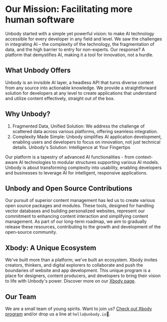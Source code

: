 
# Our Mission: Facilitating more human software

Unbody started with a simple yet powerful vision: to make AI technology accessible for every developer in any field and level. We saw the challenges in integrating AI – the complexity of the technology, the fragmentation of data, and the high barrier to entry for non-experts. Our response? A platform that demystifies AI, making it a tool for innovation, not a hurdle.

## What Unbody Offers
Unbody is an invisible AI layer, a headless API that turns diverse content from any source into actionable knowledge. We provide a straightforward solution for developers at any level to create applications that understand and utilize content effectively, straight out of the box.

## Why Unbody?
1. Fragmented Data, Unified Solution: We address the challenge of scattered data across various platforms, offering seamless integration.
2. Complexity Made Simple: Unbody simplifies AI application development, enabling users and developers to focus on innovation, not just technical details.
Unbody's Solution: Intelligence at Your Fingertips

Our platform is a tapestry of advanced AI functionalities - from context-aware AI technologies to modular structures supporting various AI models. Unbody is about transforming complexity into usability, enabling developers and businesses to leverage AI for intelligent, responsive applications.

## Unbody and Open Source Contributions

Our pursuit of superior content management has led us to create various open source packages and modules. These tools, designed for handling vector databases and building personalized websites, represent our commitment to enhancing content interaction and simplifying content management. As part of our long-term roadmap, we aim to gradually release these resources, contributing to the growth and development of the open-source community.

## Xbody: A Unique Ecosystem
We've built more than a platform; we've built an ecosystem. Xbody invites creators, thinkers, and digital explorers to collaborate and push the boundaries of website and app development. This unique program is a place for designers, content producers, and developers to bring their vision to life with Unbody's power. Discover more on our [Xbody page](/xbody).

## Our Team
We are a small team of young spirits. Want to join us? [Check out Xbody program](/xbody) and/or drop us a line at `hello@unbody.io`👋.
<div className={"grid"}>
    <TeamMemberCard name="Amir Houieh"
                    title="Founder & CEO"
                    image="/images/authors/amir.jpg"
                    links={[
                        {name: "LinkedIn", href: "https://www.linkedin.com/in/amir-houieh"},
                        {name: "Twitter", href: "https://twitter.com/amirhouieh"},
                        {name: "GitHub", href: "https://github.com/amirhouieh"},
                    ]}
    />
    <TeamMemberCard name="Hossein Mehrabi"
                    title="CTO"
                    image="/images/authors/hossein.jpeg"
                    links={[
                        {name: "GitHub", href: "https://github.com/jeangovil"},
                        {name: "LinkedIn", href: "https://www.linkedin.com/in/hossein-m-163095191/"},
                    ]}
    />
</div>
